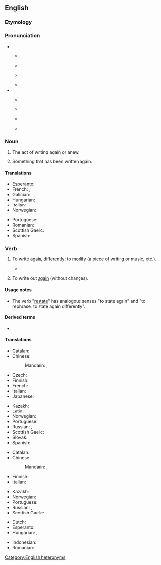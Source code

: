 ==English==
{{wikipedia|dab=rewrite}}

===Etymology===
{{prefix|en|re|write}}

===Pronunciation===
* {{qualifier|noun}}
** {{a|UK}} {{IPA|en|/ˈɹiː.ɹaɪt/}}
** {{audio|en|LL-Q1860 (eng)-Vealhurl-rewrite (noun).wav |Audio (UK)}}
** {{a|US}} {{IPA|en|/ˈɹi.ɹaɪt/}}
** {{rhymes|en|iːɹaɪt}}
* {{a|verb}}
** {{a|UK}} {{IPA|en|/ɹiːˈɹaɪt/}}
** {{audio|en|LL-Q1860 (eng)-Vealhurl-rewrite (verb).wav |Audio (UK)}}
** {{a|US}} {{IPA|en|/ɹiˈɹaɪt/}}
** {{rhymes|en|aɪt}}

===Noun===
{{en-noun}}

# The act of writing again or anew.
#: {{ux|en|The film script underwent a '''rewrite''' for the European market.}}
# Something that has been written again.

====Translations====
{{trans-top|something that has been written again}}
* Esperanto: {{t|eo|reverko}}
* French: {{t+|fr|réécrire}}, {{t+|fr|récrire}}
* Galician: {{t|gl|reescribir}}
* Hungarian: {{t+|hu|átír}}
* Italian: {{t|it|rescrivere }}
* Norwegian: {{t|no|omskrivning|m|f}}
{{trans-mid}}
* Portuguese: {{t+|pt|reescrever}}
* Romanian: {{t+|ro|rescrie}}
* Scottish Gaelic: {{t|gd|ath-sgrìobhadh|m}}
* Spanish: {{t+|es|reescribir}}
{{trans-bottom}}

===Verb===
{{en-verb|rewrites|rewriting|rewrote|rewritten}}

# {{lb|en|transitive}} To [[write]] [[again]], [[differently]]; to [[modify]] (a piece of writing or music, etc.).
#: {{ux|en|The editor asked me to '''rewrite''' my article for a non-technical audience.}}
#* {{quote-journal|en|date=2021 January 13|author=Paul Clifton|title=Network News: Timetable cuts as demand falls and staff are protected|journal=Rail|page=7|text=If we are going to '''rewrite''' all of those diagrams and change the duties of all of those staff, it will take a few weeks.}}
# {{lb|en|transitive}} To write out [[again]] (without changes).

====Usage notes====
* The verb "[[restate]]" has analogous senses "to state again" and "to rephrase, to state again differently".

====Derived terms====
* {{l|en|rewritable}}

====Translations====
{{trans-top|write again, differently}}
* Catalan: {{t+|ca|reescriure}}
* Chinese:
*: Mandarin: {{t+|cmn|重寫|sc=Hani}}, {{t+|cmn|重写|tr=chóngxiě|sc=Hani}}
* Czech: {{t+|cs|přepsat|pf}}
* Finnish: {{t|fi|[[kirjoittaa]] [[uudestaan]]}}
* French: {{t+|fr|réécrire}}
* Italian: {{t|it|riscrivere}}
* Japanese: {{t|ja|書き直す|tr=かきなおす, kakinaosu|sc=Jpan}}
{{trans-mid}}
* Kazakh: {{t|kk|көшіру|sc=Cyrl}}
* Latin: {{t|la|rescrībō}}
* Norwegian: {{t|no|omskrive}}
* Portuguese: {{t+|pt|reescrever}}
* Russian: {{t+|ru|перепи́сывать|impf}}, {{t+|ru|переписа́ть|pf}}
* Scottish Gaelic: {{t|gd|ath-sgrìobh}}
* Slovak: {{t|sk|prepísať|pf}}
* Spanish: {{t+|es|reescribir}}
{{trans-bottom}}

{{trans-top|write again, without changing}}
* Catalan: {{t+|ca|reescriure}}
* Chinese:
*: Mandarin: {{t+|cmn|抄寫|sc=Hani}}, {{t+|cmn|抄写|tr=chāoxiě|sc=Hani}}
* Finnish: {{t|fi|[[kirjoittaa]] [[uudestaan]]}}
* Italian: {{t|it|riscrivere}}
{{trans-mid}}
* Kazakh: {{t|kk|көшіру|sc=Cyrl}}
* Norwegian: {{t|no|rekonstruere}}
* Portuguese: {{t+|pt|reescrever}}
* Russian: {{t+|ru|перепи́сывать|impf}}, {{t+|ru|переписа́ть|pf}}
* Scottish Gaelic: {{t|gd|ath-sgrìobh}}
{{trans-bottom}}

{{checktrans-top|to write again}}
* Dutch: {{t+check|nl|herschrijven}}
* Esperanto: {{t-check|eo|reskribi}}
* Hungarian: {{t+check|hu|átír}}, {{t+check|hu|átfogalmaz}}
{{trans-mid}}
* Indonesian: {{t-check|id|[[tulis|menulis]] [[ulang]]}} <!-- was "[[tulis|menulis]] [[ulang]]" - assumed sum-of-parts; if an idiom, remove the wikilinks to the individual words. see [[User:Kephir/gadgets/xte#Translation_fixing]] -->
* Romanian: {{t+check|ro|rescrie}}
{{trans-bottom}}

[[Category:English heteronyms]]